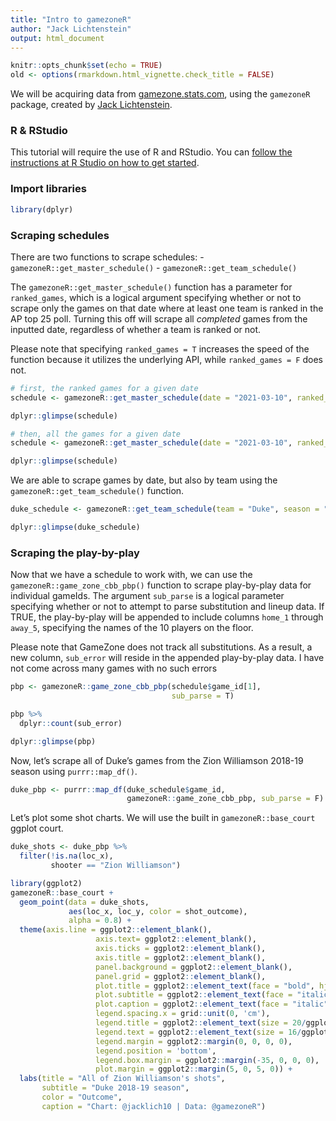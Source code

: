 ```yaml
---
title: "Intro to gamezoneR"
author: "Jack Lichtenstein"
output: html_document
---
```


```r
knitr::opts_chunk$set(echo = TRUE)
old <- options(rmarkdown.html_vignette.check_title = FALSE)
```

We will be acquiring data from [gamezone.stats.com](http://gamezone.stats.com/), using the `gamezoneR` package, created by [Jack Lichtenstein](https://twitter.com/jacklich10).

### R & RStudio

This tutorial will require the use of R and RStudio. You can [follow the instructions at R Studio on how to get started](https://rstudio.com/products/rstudio/download/).

### Import libraries

```r
library(dplyr)
```

### Scraping schedules

There are two functions to scrape schedules:
- `gamezoneR::get_master_schedule()` 
- `gamezoneR::get_team_schedule()`

The `gamezoneR::get_master_schedule()` function has a parameter for `ranked_games`, which is a logical argument specifying whether or not to scrape only the games on that date where at least one team is ranked in the AP top 25 poll. Turning this off will scrape all *completed* games from the inputted date, regardless of whether a team is ranked or not. 

Please note that specifying `ranked_games = T` increases the speed of the function because it utilizes the underlying API, while `ranked_games = F` does not.

```r
# first, the ranked games for a given date
schedule <- gamezoneR::get_master_schedule(date = "2021-03-10", ranked_games = T)

dplyr::glimpse(schedule)

# then, all the games for a given date
schedule <- gamezoneR::get_master_schedule(date = "2021-03-10", ranked_games = F)

dplyr::glimpse(schedule)
```

We are able to scrape games by date, but also by team using the `gamezoneR::get_team_schedule()` function.

```r
duke_schedule <- gamezoneR::get_team_schedule(team = "Duke", season = "2018-19")

dplyr::glimpse(duke_schedule)
```

### Scraping the play-by-play

Now that we have a schedule to work with, we can use the `gamezoneR::game_zone_cbb_pbp()` function to scrape play-by-play data for individual gameIds. The argument `sub_parse` is a logical parameter specifying whether or not to attempt to parse substitution and lineup data. If TRUE, the play-by-play will be appended to include columns `home_1` through `away_5`, specifying the names of the 10 players on the floor. 

Please note that GameZone does not track all substitutions. As a result, a new column, `sub_error` will reside in the appended play-by-play data. I have not come across many games with no such errors

```r
pbp <- gamezoneR::game_zone_cbb_pbp(schedule$game_id[1],
                                    sub_parse = T)

pbp %>% 
  dplyr::count(sub_error)

dplyr::glimpse(pbp)
```

Now, let's scrape all of Duke's games from the Zion Williamson 2018-19 season using `purrr::map_df()`.

```r
duke_pbp <- purrr::map_df(duke_schedule$game_id, 
                          gamezoneR::game_zone_cbb_pbp, sub_parse = F)
```

Let's plot some shot charts. We will use the built in `gamezoneR::base_court` ggplot court.

```r
duke_shots <- duke_pbp %>% 
  filter(!is.na(loc_x),
         shooter == "Zion Williamson")

library(ggplot2)
gamezoneR::base_court +
  geom_point(data = duke_shots,
             aes(loc_x, loc_y, color = shot_outcome),
             alpha = 0.8) +
  theme(axis.line = ggplot2::element_blank(),
                   axis.text= ggplot2::element_blank(),
                   axis.ticks = ggplot2::element_blank(),
                   axis.title = ggplot2::element_blank(),
                   panel.background = ggplot2::element_blank(),
                   panel.grid = ggplot2::element_blank(),
                   plot.title = ggplot2::element_text(face = "bold", hjust = 0.5, size = 30/ggplot2::.pt, margin = ggplot2::margin(0, 0, 5, 0)),
                   plot.subtitle = ggplot2::element_text(face = "italic", hjust = 0.5, size = 24/ggplot2::.pt),
                   plot.caption = ggplot2::element_text(face = "italic", hjust = 1, size = 20/ggplot2::.pt, margin = ggplot2::margin(0, 0, 0, 0)),
                   legend.spacing.x = grid::unit(0, 'cm'),
                   legend.title = ggplot2::element_text(size = 20/ggplot2::.pt, face = "bold"),
                   legend.text = ggplot2::element_text(size = 16/ggplot2::.pt),
                   legend.margin = ggplot2::margin(0, 0, 0, 0),
                   legend.position = 'bottom',
                   legend.box.margin = ggplot2::margin(-35, 0, 0, 0),
                   plot.margin = ggplot2::margin(5, 0, 5, 0)) +
  labs(title = "All of Zion Williamson's shots",
       subtitle = "Duke 2018-19 season",
       color = "Outcome",
       caption = "Chart: @jacklich10 | Data: @gamezoneR")
```


